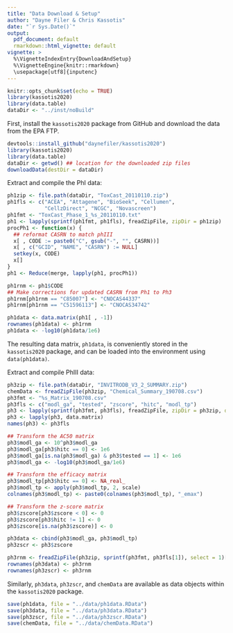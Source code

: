 ```yaml
---
title: "Data Download & Setup"
author: "Dayne Filer & Chris Kassotis"
date: "`r Sys.Date()`"
output: 
  pdf_document: default
  rmarkdown::html_vignette: default
vignette: >
  %\VignetteIndexEntry{DownloadAndSetup}
  %\VignetteEngine{knitr::rmarkdown}
  \usepackage[utf8]{inputenc}
---
```


```r
knitr::opts_chunk$set(echo = TRUE)
library(kassotis2020)
library(data.table)
dataDir <- "../inst/noBuild"
```

First, install the `kassotis2020` package from GitHub and download the data from the EPA FTP.

```r
devtools::install_github("daynefiler/kassotis2020")
library(kassotis2020)
library(data.table)
dataDir <- getwd() ## location for the downloaded zip files
downloadData(destDir = dataDir)
```

Extract and compile the PhI data:

```r
ph1zip <- file.path(dataDir, "ToxCast_20110110.zip")
ph1fls <- c("ACEA", "Attagene", "BioSeek", "Cellumen", 
            "CellzDirect", "NCGC", "Novascreen")
ph1fmt <- "ToxCast_Phase_1_%s_20110110.txt"
ph1 <- lapply(sprintf(ph1fmt, ph1fls), freadZipFile, zipDir = ph1zip)
procPh1 <- function(x) {
  ## reformat CASRN to match phIII
  x[ , CODE := paste0("C", gsub("-", "", CASRN))] 
  x[ , c("GCID", "NAME", "CASRN") := NULL]
  setkey(x, CODE)
  x[]
}
ph1 <- Reduce(merge, lapply(ph1, procPh1))

ph1rnm <- ph1$CODE
## Make corrections for updated CASRN from Ph1 to Ph3
ph1rnm[ph1rnm == "C85007"] <- "CNOCAS44337"
ph1rnm[ph1rnm == "C51596113"] <- "CNOCAS34742"

ph1data <- data.matrix(ph1[ , -1])
rownames(ph1data) <- ph1rnm
ph1data <- -log10(ph1data/1e6)
```

The resulting data matrix, `ph1data`, is conveniently stored in the `kassotis2020` package, and can be loaded into the environment using `data(ph1data)`.

Extract and compile PhIII data:

```r
ph3zip <- file.path(dataDir, "INVITRODB_V3_2_SUMMARY.zip")
chemData <- freadZipFile(ph3zip, "Chemical_Summary_190708.csv")
ph3fmt <- "%s_Matrix_190708.csv"
ph3fls <- c("modl_ga", "tested", "zscore", "hitc", "modl_tp")
ph3 <- lapply(sprintf(ph3fmt, ph3fls), freadZipFile, zipDir = ph3zip, drop = 1)
ph3 <- lapply(ph3, data.matrix)
names(ph3) <- ph3fls

## Transform the AC50 matrix
ph3$modl_ga <- 10^ph3$modl_ga
ph3$modl_ga[ph3$hitc == 0] <- 1e6
ph3$modl_ga[is.na(ph3$modl_ga) & ph3$tested == 1] <- 1e6
ph3$modl_ga <- -log10(ph3$modl_ga/1e6)

## Transform the efficacy matrix
ph3$modl_tp[ph3$hitc == 0] <- NA_real_
ph3$modl_tp <- apply(ph3$modl_tp, 2, scale)
colnames(ph3$modl_tp) <- paste0(colnames(ph3$modl_tp), "_emax")

## Transform the z-score matrix
ph3$zscore[ph3$zscore < 0] <- 0
ph3$zscore[ph3$hitc != 1] <- 0
ph3$zscore[is.na(ph3$zscore)] <- 0

ph3data <- cbind(ph3$modl_ga, ph3$modl_tp)
ph3zscr <- ph3$zscore

ph3rnm <- freadZipFile(ph3zip, sprintf(ph3fmt, ph3fls[1]), select = 1)[[1]]
rownames(ph3data) <- ph3rnm
rownames(ph3zscr) <- ph3rnm
```

Similarly, `ph3data`, `ph3zscr`, and `chemData` are available as data objects within the `kassotis2020` package.

```r
save(ph1data, file = "../data/ph1data.RData")
save(ph3data, file = "../data/ph3data.RData")
save(ph3zscr, file = "../data/ph3zscr.RData")
save(chemData, file = "../data/chemData.RData")
```




